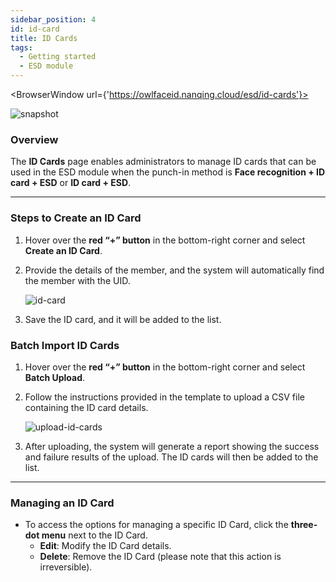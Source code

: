 ```yaml
---
sidebar_position: 4
id: id-card
title: ID Cards
tags:
  - Getting started
  - ESD module
---
```



<BrowserWindow url={'https://owlfaceid.nanqing.cloud/esd/id-cards'}>

![snapshot](/assets/esd/id-cards.png)

</BrowserWindow>

### Overview

The **ID Cards** page enables administrators to manage ID cards that can be used in the ESD module when the punch-in method is **Face recognition + ID card + ESD** or **ID card + ESD**.

---

### Steps to Create an ID Card

1. Hover over the **red “+” button** in the bottom-right corner and select **Create an ID Card**.
2. Provide the details of the member, and the system will automatically find the member with the UID.

   ![id-card](/assets/esd/id-card.png)

3. Save the ID card, and it will be added to the list.

### Batch Import ID Cards

1. Hover over the **red “+” button** in the bottom-right corner and select **Batch Upload**.
2. Follow the instructions provided in the template to upload a CSV file containing the ID card details.

   ![upload-id-cards](/assets/esd/upload-id-cards.png)

3. After uploading, the system will generate a report showing the success and failure results of the upload. The ID cards will then be added to the list.

---

### Managing an ID Card

- To access the options for managing a specific ID Card, click the **three-dot menu** next to the ID Card.
  - **Edit**: Modify the ID Card details.
  - **Delete**: Remove the ID Card (please note that this action is irreversible).
